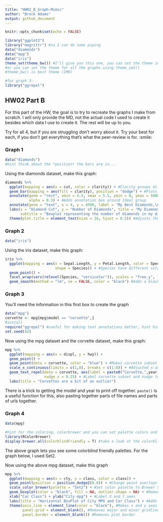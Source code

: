 ---
title: "HW02_B_Graph-Mimic"
author: "Brock Adams"
output: github_document
---

```{r setup, include=FALSE}
knitr::opts_chunk$set(echo = FALSE)
```


```{r load libraries, echo = TRUE, include=TRUE}
library("ggplot2")
library("magrittr") #so I can do some piping
data("diamonds")
data("mpg")
data("iris")
theme_set(theme_bw()) #I'll give you this one, you can set the theme individually for graphs
#or you can set the theme for all the graphs using theme_set()
#theme_bw() is best theme (IMO)

#for graph 3:
library("ggrepel")


```

## HW02 Part B

For this part of the HW, the goal is to try to recreate the graphs I make from scratch. I will only provide the MD, not the actual code I used to create it besides which data I use to create it. The rest will be up to you. 

Try for all 4, but if you are struggling don't worry about it. Try your best for each, if you don't get everything that's what the peer-review is for. :smile:


### Graph 1
```{r, echo = T, include = TRUE}
data("diamonds")
#hint think about the *position* the bars are in...

```


Using the diamonds dataset, make this graph:
```{r graph1 code, echo=FALSE}
diamonds %>% 
  ggplot(mapping = aes(x = cut, color = clarity)) + #Clarity groups differ by color
  geom_bar(mapping = aes(fill = clarity), position = "dodge") + #Plots data not stacked, bars filled with color
  annotate(geom = "rect", xmin = 4.5, xmax = 5.5, ymin = 0, ymax = 5000, 
           alpha = 0.3) + #Adds annotation box around Ideal group
  annotate(geom = "text", x = 4, y = 4500, label = "My Best Diamonds,\nof course") + #Adds text next to annotation box
  labs(x = "Diamond Cut", y = "Number of Diamonds", title = "My Diamond Collection",
       subtitle = "Boxplot representing the number of diamonds in my diamond collection by\ntype of cut quality and clarity of diamond") + #Label x and y axes, title, subtitle, and caption
  theme(plot.title = element_text(size = 16, hjust = 0.5)) #Adjusts the font size and location of title

```

### Graph 2
```{r, echo = T, include = TRUE}
data("iris")
```

Using the iris dataset, make this graph:
```{r graph 2 code, echo=FALSE}
iris %>%
  ggplot(mapping = aes(x = Sepal.Length, y = Petal.Length, color = Species, 
                       shape = Species)) + #Species have different colors and shapes
  geom_point() + 
  facet_wrap(vars(relevel(Species, "versicolor")), scales = "free_y", ) + #Relevel to make versicolor left-most grid, scales y-axis to group
  geom_smooth(method = "lm", se = FALSE, color = "black") #Adds a black linear trendline to each group
```


### Graph 3
You'll need the information in this first box to create the graph
```{r, echo = TRUE}
data("mpg")
corvette <- mpg[mpg$model == "corvette",]
#install
require("ggrepel") #useful for making text annotations better, hint hint
set.seed(42)
```

Now using the mpg dataset and the corvette dataset, make this graph:

```{r graph 3 code}
mpg %>% 
  ggplot(mapping = aes(x = displ, y = hwy)) +
  geom_point() +
  geom_point(data = corvette, color = "blue") + #Makes corvette subset blue
  scale_x_continuous(limits = c(1,8), breaks = c(1:8)) + #Adjusted x-axis scale
  geom_text_repel(data = corvette, aes(label = paste0("Corvette,",year)), 
                  nudge_x = 0.25) + #Label corvette subset and nudge to match graph*
  labs(title = "Corvettes are a bit of an outlier")
```

There is a trick to getting the model and year to print off together. `paste()` is a useful function for this, also pasting together parts of file names and parts of urls together. 


### Graph 4 
```{r, echo = T}
data(mpg)

#hint for the coloring, colorbrewer and you can set palette colors and make your graphs colorblind friendly
library(RColorBrewer)
display.brewer.all(colorblindFriendly = T) #take a look at the colorblindfriendly options
```

The above graph lets you see some colorblind friendly palettes. For the graph below, I used Set2.



Now using the above mpg dataset, make this graph

```{r graph 4 code}
mpg %>% 
  ggplot(mapping = aes(x = cty, y = class, color = class)) +
  geom_point(position = position_dodge2(0.8)) + #Change point overlaps
  scale_color_brewer(palette = "Set2") + #Set color palette to Brewer Set2
  geom_boxplot(color = "black", fill = NA, outlier.shape = NA) + #Removes outliers from boxplot and 
  xlab("Car Class") + ylab("City mpg") + #Label X and Y axes
  labs(title = "Horizontal BoxPlot of City MPG and Car Class") + #Adds title
  theme(axis.line = element_line(color = "black"), #Makes x and y axes black line
        panel.grid = element_blank(), #Removes major and minor gridlines
        panel.border = element_blank()) #Removes plot border
```




